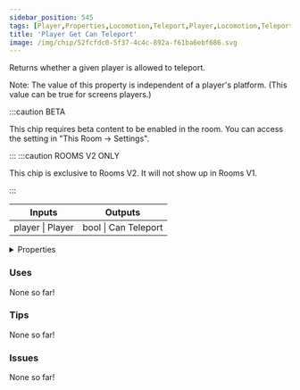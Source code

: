 ```yaml
---
sidebar_position: 545
tags: [Player,Properties,Locomotion,Teleport,Player,Locomotion,Teleport]
title: 'Player Get Can Teleport'
image: /img/chip/52fcfdc0-5f37-4c4c-892a-f61ba6ebf686.svg
---
```


Returns whether a given player is allowed to teleport.

Note: The value of this property is independent of a player's platform. (This value can be true for screens players.)

:::caution BETA

This chip requires beta content to be enabled in the room. You can access the setting in "This Room -> Settings".

:::
:::caution ROOMS V2 ONLY

This chip is exclusive to Rooms V2. It will not show up in Rooms V1.

:::


<IChip uuid="52fcfdc0-5f37-4c4c-892a-f61ba6ebf686"/>

<table><thead><tr><th>Inputs</th><th>Outputs</th></tr></thead><tbody><tr><td>player | Player</td><td>bool | Can Teleport</td></tr></tbody></table>

<details>
  <summary>Properties</summary>
  <div>
    <div>
    <table>
      <tbody>
        <tr>
          <td>Is beta required?</td>
          <td>Yes</td>
        </tr>
        <tr>
          <td>Is chip a trolling risk?</td>
          <td>No</td>
        </tr>
        <tr>
          <td>Is chip a role assignment risk?</td>
          <td>No</td>
        </tr>
        <tr>
          <td>Chip UUID</td>
          <td>52fcfdc0-5f37-4c4c-892a-f61ba6ebf686</td>
        </tr>
        <tr>
          <td>Room availability</td>
          <td>Rooms V2 only</td>
        </tr>
      </tbody>
    </table>
    </div>
  </div>
</details>

### Uses

None so far!

### Tips

None so far!

### Issues

None so far!